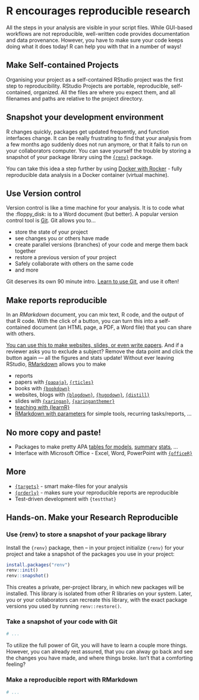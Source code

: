 # R encourages reproducible research

All the steps in your analysis are visible in your script files. While GUI-based workflows are not reproducible, well-written code provides documentation and data provenance. However, you have to make sure your code keeps doing what it does today! R can help you with that in a number of ways!

## Make Self-contained Projects

Organising your project as a self-contained RStudio project was the first step to reproducibility. RStudio Projects are portable, reproducible, self-contained, organized. All the files are where you expect them, and all filenames and paths are relative to the project directory. 

## Snapshot your development environment

R changes quickly, packages get updated frequently, and function interfaces change. It can be really frustrating to find that your analysis from a few months ago suddenly does not run anymore, or that it fails to run on your collaborators computer. 
You can save yourself the trouble by storing a snapshot of your package library using the [`{renv}`](https://rstudio.github.io/renv/) package.

You can take this idea a step further by using [Docker with Rocker](https://www.rocker-project.org/) - fully reproducible data analysis in a Docker container (virtual machine).

## Use Version control

Version control is like a time machine for your analysis. It is to code what the :floppy_disk: is to a Word document (but better). A popular version control tool is [Git](https://git-scm.com/). Git allows you to...

- store the state of your project 
- see changes you or others have made
- create parallel versions (branches) of your code and merge them back together
- restore a previous version of your project
- Safely collaborate with others on the same code
- and more 

Git deserves its own 90 minute intro. [Learn to use Git](https://happygitwithr.com/), and use it often!

## Make reports reproducible

In an *RMarkdown* document, you can mix text, R code, and the output of that R code. With the click of a button, you can turn this into a self-contained document (an HTML page, a PDF, a Word file) that you can share with others.

[You can use this to make websites, slides, or even write papers](https://rmarkdown.rstudio.com/lesson-1.html). And if a reviewer asks you to exclude a subject? Remove the data point and click the button again --- all the figures and stats update! Without ever leaving RStudio, [RMarkdown](https://bookdown.org/yihui/rmarkdown/) allows you to make 

- reports 
- papers with [`{papaja}`](https://github.com/crsh/papaja), [`{rticles}`](https://github.com/rstudio/rticles)
- books with [`{bookdown}`](https://bookdown.org/)
- websites, blogs with [`{blogdown}`](https://github.com/rstudio/blogdown), [`{hugodown}`](https://hugodown.r-lib.org/), [`{distill}`](https://rstudio.github.io/distill/)
- slides with [`{xaringan}`](https://github.com/yihui/xaringan), [`{xaringanthemer}`](https://github.com/gadenbuie/xaringanthemer)
- [teaching with {learnR}](https://tinystats.github.io/teacups-giraffes-and-statistics/02_bellCurve.html)
- [RMarkdown with parameters](https://rmarkdown.rstudio.com/lesson-6.html) for simple tools, recurring tasks/reports, ...

## No more copy and paste!

- Packages to make pretty APA [tables for models](http://www.danieldsjoberg.com/gtsummary/index.html), [summary](https://cran.r-project.org/web/packages/table1/vignettes/table1-examples.html) [stats](https://cran.r-project.org/web/packages/sjPlot/vignettes/tab_model_estimates.html), ...
- Interface with Microsoft Office - Excel, Word, PowerPoint with [`{officeR}`](https://davidgohel.github.io/officer/)

## More

- [`{targets}`](https://books.ropensci.org/targets/) - smart make-files for your analysis 
- [`{orderly}`](https://www.vaccineimpact.org/orderly/) - makes sure your reproducible reports are reproducible
- Test-driven development with `{testthat}`


## **Hands-on.** Make your Research Reproducible 

### Use {renv} to store a snapshot of your package library

Install the `{renv}` package, then -- in your project initialize `{renv}` for your project and take a snapshot of the packages you use in your project:

```r 
install.packages("renv")
renv::init()
renv::snapshot()
```

This creates a private, per-project library, in which new packages will be installed. This library is isolated from other R libraries on your system. Later, you or your collaborators can recreate this library, with the exact package versions you used by running `renv::restore()`.

### Take a snapshot of your code with Git

```r
# ...
```

To utilize the full power of Git, you will have to learn a couple more things. However, you can already rest assured, that you can alway go back and see the changes you have made, and where things broke. Isn't that a comforting feeling?

### Make a reproducible report with RMarkdown

```r
# ...
```
